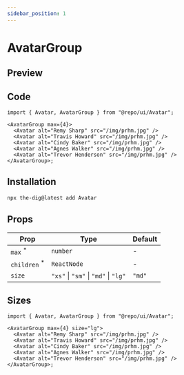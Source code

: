 ```yaml
---
sidebar_position: 1
---
```


# AvatarGroup

## Preview


<Container>
  <AvatarGroup max={4}>
    <Avatar alt="Remy Sharp" src="/img/prhm.jpg" />
    <Avatar alt="Travis Howard" src="/img/prhm.jpg" />
    <Avatar alt="Cindy Baker" src="/img/prhm.jpg" />
    <Avatar alt="Agnes Walker" src="/img/prhm.jpg" />
    <Avatar alt="Trevor Henderson" src="/img/prhm.jpg" />
  </AvatarGroup>
</Container>

## Code

```tsx
import { Avatar, AvatarGroup } from "@repo/ui/Avatar";

<AvatarGroup max={4}>
  <Avatar alt="Remy Sharp" src="/img/prhm.jpg" />
  <Avatar alt="Travis Howard" src="/img/prhm.jpg" />
  <Avatar alt="Cindy Baker" src="/img/prhm.jpg" />
  <Avatar alt="Agnes Walker" src="/img/prhm.jpg" />
  <Avatar alt="Trevor Henderson" src="/img/prhm.jpg" />
</AvatarGroup>;
```

## Installation

```bash
npx the-dig@latest add Avatar
```

## Props

| Prop                                                            | Type                                 | Default |
| --------------------------------------------------------------- | ------------------------------------ | ------- |
| `max` <sup className="text-red-600 text-caption2">\*</sup>      | `number`                             | -       |
| `children` <sup className="text-red-600 text-caption2">\*</sup> | `ReactNode`                          | -       |
| `size`                                                          | `"xs"` \| `"sm"` \| `"md"` \| `"lg"` | `"md"`  |

## Sizes

<Container>
  <AvatarGroup max={4} size="lg">
    <Avatar alt="Remy Sharp" src="/img/prhm.jpg" />
    <Avatar alt="Travis Howard" src="/img/prhm.jpg" />
    <Avatar alt="Cindy Baker" src="/img/prhm.jpg" />
    <Avatar alt="Agnes Walker" src="/img/prhm.jpg" />
    <Avatar alt="Trevor Henderson" src="/img/prhm.jpg" />
  </AvatarGroup>
</Container>

```tsx
import { Avatar, AvatarGroup } from "@repo/ui/Avatar";

<AvatarGroup max={4} size="lg">
  <Avatar alt="Remy Sharp" src="/img/prhm.jpg" />
  <Avatar alt="Travis Howard" src="/img/prhm.jpg" />
  <Avatar alt="Cindy Baker" src="/img/prhm.jpg" />
  <Avatar alt="Agnes Walker" src="/img/prhm.jpg" />
  <Avatar alt="Trevor Henderson" src="/img/prhm.jpg" />
</AvatarGroup>;
```
